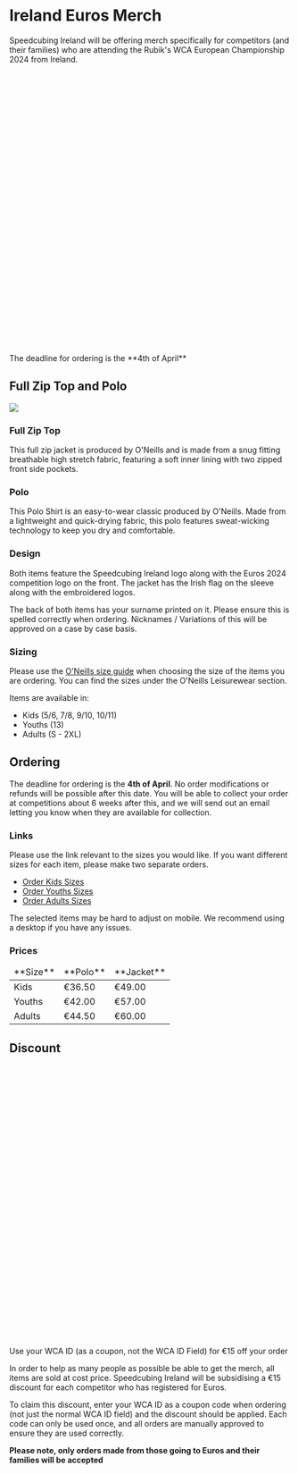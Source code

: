

# Ireland Euros Merch
Speedcubing Ireland will be offering merch specifically for competitors (and their families) who are attending the Rubik's WCA European Championship 2024 from Ireland.

<div className="alert alert-error shadow-lg">
  <div>
    <svg xmlns="http://www.w3.org/2000/svg" className="stroke-current flex-shrink-0 h-6 w-6" fill="none" viewBox="0 0 24 24"><path strokeLinecap="round" strokeLinejoin="round" strokeWidth="2" d="M9 12l2 2 4-4m6 2a9 9 0 11-18 0 9 9 0 0118 0z" /></svg>
    <span>The deadline for ordering is the **4th of April**</span>
  </div>
</div>

## Full Zip Top and Polo
![](/images/merch.webp)

### Full Zip Top

This full zip jacket is produced by O'Neills and is made from a snug fitting breathable high stretch fabric, featuring a soft inner lining with two zipped front side pockets.

### Polo
This Polo Shirt is an easy-to-wear classic produced by O'Neills. Made from a lightweight and quick-drying fabric, this polo features sweat-wicking technology to keep you dry and comfortable.

### Design
Both items feature the Speedcubing Ireland logo along with the Euros 2024 competition logo on the front.
The jacket has the Irish flag on the sleeve along with the embroidered logos.

The back of both items has your surname printed on it. Please ensure this is spelled correctly when ordering.
Nicknames / Variations of this will be approved on a case by case basis.

### Sizing

Please use the [O'Neills size guide](https://www.oneills.com/size-guides) when choosing the size of the items you are ordering.
You can find the sizes under the O'Neills Leisurewear section.

Items are available in:
  - Kids (5/6, 7/8, 9/10, 10/11)
  - Youths (13)
  - Adults (S - 2XL)

## Ordering

The deadline for ordering is the **4th of April**. No order modifications or refunds will be possible after this date.
You will be able to collect your order at competitions about 6 weeks after this, and we will send out an email letting you know when they are available for collection.

### Links

Please use the link relevant to the sizes you would like. If you want different sizes for each item, please make two separate orders.
  - [Order Kids Sizes](link/kids)
  - [Order Youths Sizes](link/youths)
  - [Order Adults Sizes](link/adults)

The selected items may be hard to adjust on mobile. We recommend using a desktop if you have any issues.

### Prices

<table>
  <thead>
    <tr>
        <td>**Size**</td>
        <td>**Polo**</td>
        <td>**Jacket**</td>
    </tr>
  </thead>
  <tbody>
    <tr>
        <td>Kids</td>
        <td>€36.50</td>
        <td>€49.00</td>
    </tr>
    <tr>
        <td>Youths</td>
        <td>€42.00</td>
        <td>€57.00</td>
    </tr>
    <tr>
        <td>Adults</td>
        <td>€44.50</td>
        <td>€60.00</td>
    </tr>
  </tbody>
</table>

## Discount
<div className="alert alert-info shadow-lg">
  <div>
    <svg xmlns="http://www.w3.org/2000/svg" className="stroke-current flex-shrink-0 h-6 w-6" fill="none" viewBox="0 0 24 24"><path strokeLinecap="round" strokeLinejoin="round" strokeWidth="2" d="M9 12l2 2 4-4m6 2a9 9 0 11-18 0 9 9 0 0118 0z" /></svg>
    <span>Use your WCA ID (as a coupon, not the WCA ID Field) for €15 off your order</span>
  </div>
</div>

In order to help as many people as possible be able to get the merch, all items are sold at cost price.
Speedcubing Ireland will be subsidising a €15 discount for each competitor who has registered for Euros.

To claim this discount, enter your WCA ID as a coupon code when ordering (not just the normal WCA ID field) and the discount should be applied.
Each code can only be used once, and all orders are manually approved to ensure they are used correctly.

**Please note, only orders made from those going to Euros and their families will be accepted**

